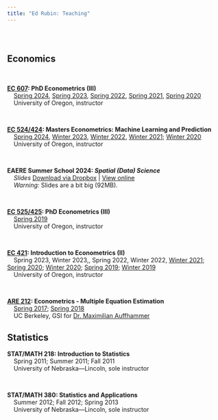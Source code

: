 ```yaml
---
title: "Ed Rubin: Teaching"
---
```


<br>

# {.tabset .tabset-fade}

## Economics

<br>

__[EC 607](https://github.com/edrubin/EC607S24): PhD Econometrics (III)__
<br> [Spring 2024](https://github.com/edrubin/EC607S24), [Spring 2023](https://github.com/edrubin/EC607S23), [Spring 2022](https://github.com/edrubin/EC607S22), [Spring 2021](https://github.com/edrubin/EC607S21), [Spring 2020](https://github.com/edrubin/EC607S20)
<br> University of Oregon, instructor

<br>

__[EC 524/424](https://github.com/edrubin/EC524S24): Masters Econometrics: Machine Learning and Prediction__
<br> [Spring 2024](https://github.com/edrubin/EC524S24), [Winter 2023](https://github.com/edrubin/EC524W23), [Winter 2022](https://github.com/edrubin/EC524W22), [Winter 2021](https://github.com/edrubin/EC524W21); [Winter 2020](https://github.com/edrubin/EC524W20)
<br> University of Oregon, instructor

<br>

__EAERE Summer School 2024: *Spatial (Data) Science*__
<br> *Slides* [Download via Dropbox](https://www.dropbox.com/scl/fi/up6fmoxcdv0eqmmftrjax/slides-spatial-data.html?rlkey=4s4j2lm8039x1gotqgjgqoxg3&dl=0) | [View online](https://rawcdn.githack.com/edrubin/edrubin.github.io/bcc75318e3f6a482b2da4060374622bf2bb138e4/Slides/slides-spatial-data.html?min=1)
<br> *Warning:* Slides are a bit big (92MB).

<br>

__[EC 525/425](https://github.com/edrubin/EC525S19): PhD Econometrics (III)__
<br> [Spring 2019](https://github.com/edrubin/EC525S19)
<br> University of Oregon, instructor

<br>

__[EC 421](https://github.com/edrubin/EC421W19): Introduction to Econometrics (II)__
<br> Spring 2023, Winter 2023,, Spring 2022, Winter 2022, [Winter 2021](https://github.com/edrubin/EC421W21); [Spring 2020](https://github.com/edrubin/EC421S20); [Winter 2020](https://github.com/edrubin/EC421W20); [Spring 2019](https://github.com/edrubin/EC421S19); [Winter 2019](https://github.com/edrubin/EC421W19)
<br> University of Oregon, instructor

<br>

__[ARE 212](https://edrub.in/ARE212): Econometrics - Multiple Equation Estimation__
<br> [Spring 2017](https://edrub.in/ARE212/Spring2017/notes.html); [Spring 2018](https://edrub.in/ARE212)
<br> UC Berkeley, GSI for [Dr. Maximilian Auffhammer](http://www.auffhammer.com)


## Statistics

__STAT/MATH 218: Introduction to Statistics__
<br> Spring 2011; Summer 2011; Fall 2011
<br> University of Nebraska—Lincoln, sole instructor

<br>

__STAT/MATH 380: Statistics and Applications__
<br> Summer 2012; Fall 2012; Spring 2013
<br> University of Nebraska—Lincoln, sole instructor
